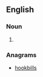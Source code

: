 {{also|billhooks|bill hooks}}
==English==

===Noun===
{{head|en|noun plural form}}

# {{plural of|bill-hook|lang=en}}

===Anagrams===
* [[hookbills#English|hookbills]]